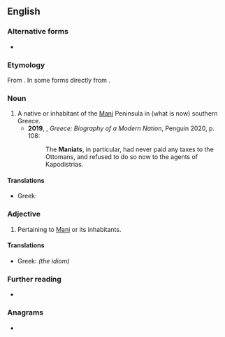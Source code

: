 ==English==

===Alternative forms===
* {{alter|en|Maniat|Maniate|Maniote}}

===Etymology===
From {{suffix|en|Mani|iot}}. In some forms directly from {{der|en|el|Μανιάτης}}.

===Noun===
{{en-noun}}

# A native or inhabitant of the [[Mani]] Peninsula in (what is now) southern Greece. {{defdate|from 17th c.}}
#*'''2019''', {{w|Roderick Beaton}}, ''Greece: Biography of a Modern Nation'', Penguin 2020, p. 108:
#*:The '''Maniats''', in particular, had never paid any taxes to the Ottomans, and refused to do so now to the agents of Kapodistrias.

====Translations====
{{trans-top|person from Mani}}
* Greek: {{t+|el|Μανιάτης|m}}
{{trans-mid}}
{{trans-bottom}}

===Adjective===
{{en-adj|-}}

# Pertaining to [[Mani]] or its inhabitants. {{defdate|from 19th c.}}

====Translations====
{{trans-top|relating to Mani}}
* Greek: {{t+|el|μανιάτικος}} {{t+|el|Μανιάτικα}} ''(the idiom)''
{{trans-mid}}
{{trans-bottom}}

===Further reading===
* {{pedialite|Mani Peninsula}}

===Anagrams===
* {{anagrams|en|a=aimnot|I am not|Minato|manito}}

{{C|en|Demonyms|Greece}}